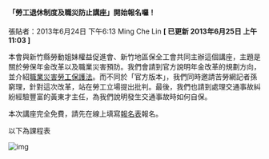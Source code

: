 #### 「勞工退休制度及職災防止講座」開始報名囉！

張貼者：2013年6月24日 下午6:13 Ming Che Lin   **[ 已更新 2013年6月25日 上午11:03 ]**

本會與新竹縣勞動姐妹權益促進會、新竹地區保全工會共同主辦這個講座，主題是關於勞保年金改革以及職業災害預防。我們會請到官方說明年金改革的規劃方向，並介紹[職業災害勞工保護法](https://law.moj.gov.tw/LawClass/LawAll.aspx?pcode=N0060041)。而不同於「官方版本」，我們同時邀請苦勞網記者孫窮理，針對這次改革，站在勞工立場提出批判。最後，我們也請到處理交通事故糾紛經驗豐富的黃東才主任，為我們說明發生交通事故時如何自保。

本次講座完全免費，請先在線上填寫[報名表](https://docs.google.com/forms/d/1jQ_oTybUxGKynx3OXTc24pwvzzttlih_UhC9mitl414/viewform)報名。

以下為課程表


![img](/images/20130624/1.png)
